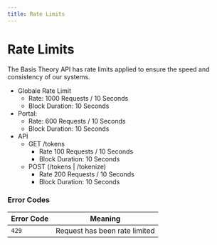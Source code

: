 ```yaml
---
title: Rate Limits
---
```


# Rate Limits

The Basis Theory API has rate limits applied to ensure the speed and consistency of our systems.

- Globale Rate Limit
  - Rate: 1000 Requests / 10 Seconds
  - Block Duration: 10 Seconds
- Portal:
  - Rate: 600 Requests / 10 Seconds
  - Block Duration: 10 Seconds
- API
  - GET /tokens
    - Rate 100 Requests / 10 Seconds
    - Block Duration: 10 Seconds
  - POST (/tokens | /tokenize)
    - Rate 200 Requests / 10 Seconds
    - Block Duration: 10 Seconds 

### Error Codes

| Error Code | Meaning                       |
| ---------- | ----------------------------- |
| `429`      | Request has been rate limited |
